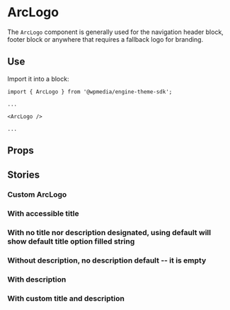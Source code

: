 
<Meta title="ArcLogo" component={ArcLogo} />

# ArcLogo

The `ArcLogo` component is generally used for the navigation header block, footer block or anywhere that requires a fallback logo for branding.

## Use

Import it into a block: 

```
import { ArcLogo } from '@wpmedia/engine-theme-sdk';

...

<ArcLogo />

...

```



## Props
<Props of={ArcLogo} />

## Stories
<Story name="Basic" />

### **Custom ArcLogo**
<Preview>
    <Story name="Custom ArcLogo">
        <ArcLogo
            title={text('Title', 'Custom title')}
            description={text('Description', 'Custom description')}
        />
    </Story>
</Preview>

### **With accessible title**
<Preview>
    <Story name="With accessible title">
        <ArcLogo title="Custom Arc Logo Messaging" />
    </Story>
</Preview>

### **With no title nor description designated, using default will show default title option filled string**
<Preview>
    <Story name="With no title nor description">
        <ArcLogo />
    </Story>
</Preview>

### **Without description, no description default -- it is empty**
<Preview>
    <Story name="Without description, no description default">
        <ArcLogo />
    </Story>
</Preview>

### **With description**
<Preview>
    <Story name="With description">
        <ArcLogo description="Tools for digital publishers built by The Washington Post" />
    </Story>
</Preview>

### **With custom title and description**
<Preview>
    <Story name="With custom title and description">
        <ArcLogo title="Custom Arc Logo Messaging" description="Tools for digital publishers built by The Washington Post" />
    </Story>
</Preview>


